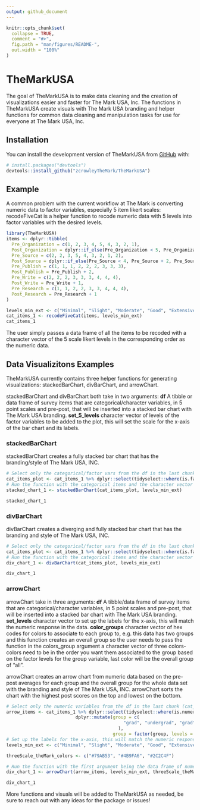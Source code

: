 ```yaml
---
output: github_document
---
```


<!-- README.md is generated from README.Rmd. Please edit that file -->

```r
knitr::opts_chunk$set(
  collapse = TRUE,
  comment = "#>",
  fig.path = "man/figures/README-",
  out.width = "100%"
)
```

# TheMarkUSA

<!-- badges: start -->
<!-- badges: end -->

The goal of TheMarkUSA is to make data cleaning and the creation of visualizations easier and faster for The Mark USA, Inc.
The functions in TheMarkUSA create visuals with The Mark USA branding and helper functions for
common data cleaning and manipulation tasks for use for everyone at The Mark USA, Inc.

## Installation

You can install the development version of TheMarkUSA from [GitHub](https://github.com/) with:

``` r
# install.packages("devtools")
devtools::install_github("zcrowleyTheMark/TheMarkUSA")
```

## Example

A common problem with the current workflow at The Mark is converting numeric data to factor variables, especially 5 item likert scales:
recodeFiveCat is a helper function to recode numeric data with 5 levels into factor variables with the desired levels.

```r
library(TheMarkUSA)
items <- dplyr::tibble(
  Pre_Organization = c(1, 2, 3, 4, 5, 4, 3, 2, 1),
  Post_Organization = dplyr::if_else(Pre_Organization < 5, Pre_Organization + 1, Pre_Organization),
  Pre_Source = c(2, 2, 3, 5, 4, 3, 2, 1, 2),
  Post_Source = dplyr::if_else(Pre_Source < 4, Pre_Source + 2, Pre_Source),
  Pre_Publish = c(1, 1, 1, 2, 2, 2, 3, 3, 3),
  Post_Publish = Pre_Publish + 2,
  Pre_Write = c(2, 2, 2, 3, 3, 3, 4, 4, 4),
  Post_Write = Pre_Write + 1,
  Pre_Research = c(1, 1, 2, 2, 3, 3, 4, 4, 4),
  Post_Research = Pre_Research + 1
)

levels_min_ext <- c("Minimal", "Slight", "Moderate", "Good", "Extensive")
cat_items_1 <- recodeFiveCat(items, levels_min_ext)
cat_items_1
```

The user simply passes a data frame of all the items to be recoded with a character vector of the 5 scale likert levels in the corresponding order as the numeric data.

## Data Visualizitons Examples

TheMarkUSA currently contains three helper functions for generating visualizations: stackedBarChart, divBarChart, and arrowChart.

stackedBarChart and divBarChart both take in two arguments: 
**df** A tibble or data frame of survey items that are categorical/character variables, in 5 point scales and pre-post, that will be inserted into a stacked bar chart with The Mark USA branding.
**set_5_levels** character vector of levels of the factor variables to be added to the plot, this will set the scale for the x-axis of the bar chart and its labels.

### stackedBarChart

stackedBarChart creates a fully stacked bar chart that has the branding/style of The Mark USA, INC.

```r
# Select only the categorical/factor vars from the df in the last chunk (cat_items_1) using tidy select(contains("cat")):
cat_items_plot <- cat_items_1 %>% dplyr::select(tidyselect::where(is.factor))
# Run the function with the categorical items and the character vector of the factor levels:
stacked_chart_1 <- stackedBarChart(cat_items_plot, levels_min_ext)

stacked_chart_1
```

### divBarChart

divBarChart creates a diverging and fully stacked bar chart that has the branding and style of The Mark USA, INC.

```r
# Select only the categorical/factor vars from the df in the last chunk (cat_items_1) using tidy select(contains("cat")):
cat_items_plot <- cat_items_1 %>% dplyr::select(tidyselect::where(is.factor))
# Run the function with the categorical items and the character vector of the factor levels:
div_chart_1 <- divBarChart(cat_items_plot, levels_min_ext)

div_chart_1
```

### arrowChart

arrowChart take in three arguments: 
**df** A tibble/data frame of survey items that are categorical/character variables, in 5 point scales and pre-post, that will be inserted into a stacked bar chart with The Mark USA branding.
**set_levels** character vector to set up the labels for the x-axis, this will match the numeric response in the data.
**color_groups** character vector of hex codes for colors to associate to each group to, e.g. this data has two groups and this function creates an overall group so the user needs to pass the function in the colors_group argument a character vector of three colors- colors need to be in the order you want them associated to the group based on the factor levels for the group variable, last color will be the overall group of "all".

arrowChart creates an arrow chart from numeric data based on the pre-post averages for each group and the overall group for the whole data set with the branding and style of The Mark USA, INC. arrowChart sorts the chart with the highest post scores on the top and lowest on the bottom.

```r
# Select only the numeric variables from the df in the last chunk (cat_items_1) using tidy select(contains("cat")), adding a group variable that is set as a factor:
arrow_items <- cat_items_1 %>% dplyr::select(tidyselect::where(is.numeric)) %>% 
                          dplyr::mutate(group = c(
                                            "grad", "undergrad", "grad", "undergrad","grad", "undergrad", "undergrad", "grad", "undergrad"
                                          ),
                                        group = factor(group, levels = c("grad", "undergrad")))
# Set up the labels for the x-axis, this will match the numeric response in the data:
levels_min_ext <- c("Minimal", "Slight", "Moderate", "Good", "Extensive")

threeScale_theMark_colors <- c("#79AB53", "#4B9FA6", "#2C2C4F")

# Run the function with the first argument being the data frame of numeric items and factor group variable, second argument is the levels for the x-axis labels, and the third argument is the colors to pass as the  and the character vector of the factor levels:
div_chart_1 <- arrowChart(arrow_items, levels_min_ext, threeScale_theMark_colors)

div_chart_1
```


More functions and visuals will be added to TheMarkUSA as needed, be sure to reach out with any ideas for the package or issues!
